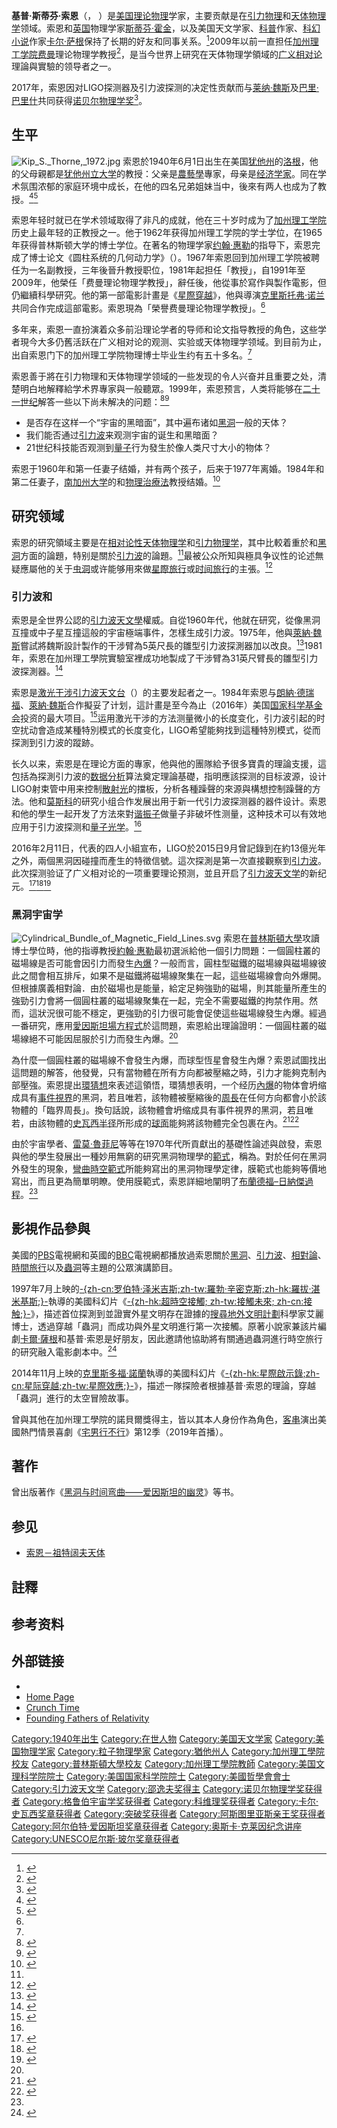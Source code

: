 {{noteTA
|G1=物理學
|1=zh-hans:引力波; zh-hant:重力波;
|2=zh:激光;zh-hans:激光;zh-hk:鐳射;zh-tw:雷射;
|3=zh-hans:巴里什;zh-hant:巴里什;zh-tw:巴利許;
|4=zh-tw:星際效應;zh-sg:星际效应;zh-hk星際啟示錄;zh-cn:星际穿越;
|5=zh-tw:宅男行不行;zh-hk:囧男大爆炸;zh-cn:生活大爆炸;
}}
{{Infobox_Scientist
| name = 基普·索恩{{Nobel icon|2017年诺贝尔物理学奖|诺贝尔物理奖}}<br/>Kip Thorne
| image = Kip S. Thorne EM1B8790 (24027017497).jpg
| image_size = 220px
| caption = 索恩在2017年12月7日於[[斯德哥爾摩|斯德哥爾摩]]舉行的諾貝爾獎新聞發布會上
| birth_date = {{birth date and age|1940|6|1}}
| birth_place = {{USA}}[[犹他州|犹他州]][[洛根_(猶他州)|洛根]]
| death_date =
| death_place =
| nationality = {{USA}}
| field = [[天体物理学|天体物理学]]<br/>[[重力波天文學|重力波天文學]]
| work_institution = [[加州理工学院|加州理工学院]]
| alma_mater = [[加州理工学院|加州理工学院]]（学士）<br> [[普林斯顿大学|普林斯顿大学]]（博士）
| doctoral_advisor = [[约翰·惠勒|约翰·惠勒]]
| doctoral_students = [[李立|李立]]<ref>{{cite web
 | url =https://www.genealogy.math.ndsu.nodak.edu/id.php?id=63787
 | title =Kip Stephen Thorne
 | website =Mathematics Geneaogy Project
 | publisher =North Dakota State University
 | access-date =2016-09-06
 | archive-date =2016-03-06
 | archive-url =https://web.archive.org/web/20160306191329/http://genealogy.math.ndsu.nodak.edu/id.php?id=63787
 | dead-url =no
 }}</ref><br> [[唐納德·尼爾森·佩奇|唐納德·佩奇]]<br>{{le|理查德·普莱斯|Richard H. Price}}<br>{{le|柏納德·舒茨|Bernard Shutz}}<br>[[索尔·图科斯基|索尔·图科斯基]]<br>{{le|克利福德·威尔|Clifford Will}}
| known_for  = [[索恩－祖特闊夫天體|索恩－祖特闊夫天體]]<br/>[[索恩-霍金-普雷斯基爾賭局|索恩-霍金-普雷斯基爾賭局]]<br/>[[LIGO|LIGO]]
| awards      = [[阿爾伯特·愛因斯坦獎章|阿爾伯特·愛因斯坦獎章]]（2009年）<br>[[基礎物理學突破獎|基礎物理學特別突破獎]] （2016年）<br>[[邵逸夫獎|邵逸夫天文學獎]] （2016年）<br>[[諾貝爾物理學獎|諾貝爾物理學獎]] （2017年）
| footnotes = 
}}

'''基普·斯蒂芬·索恩'''（{{lang_en|'''Kip Stephen Thorne'''}}，{{bd|1940年|6月1日}} ）是[[美国|美国]][[理论物理|理论物理]]学家，主要贡献是在[[万有引力|引力物理]]和[[天体物理学|天体物理学]]领域。索恩和[[英国|英国]]物理学家[[斯蒂芬·霍金|斯蒂芬·霍金]]，以及美国天文学家、[[科普|科普]]作家、[[科幻小说|科幻小说]]作家[[卡尔·萨根|卡尔·萨根]]保持了长期的好友和同事关系。<ref name="Thorne2014">{{cite book|author=Kip Thorne|title=The Science of Interstellar|url=https://archive.org/details/scienceofinterst0000thor|date=2014-11-07|publisher=W. W. Norton|isbn=978-0-393-35138-5}}</ref>{{rp|1}}2009年以前一直担任[[加州理工学院|加州理工学院]][[理查德·費曼|费曼]]理论物理学教授<ref name="its.caltech.edu">{{cite web
 | url =http://www.its.caltech.edu/~kip/scripts/biosketch.html
 | title =Kip S. Thorne: Biographical Sketch
 | last =Kondrashov
 | first =Veronica
 | website =Kip S. Thorn
 | publisher =California Institute of Technology
 | accessdate =2013-08-30
 | archive-date =2013-09-11
 | archive-url =https://web.archive.org/web/20130911225109/http://www.its.caltech.edu/~kip/scripts/biosketch.html
 | dead-url =no
 }}</ref>，是当今世界上研究在天体物理学領域的[[广义相对论|广义相对论]]理論與實驗的领导者之一。

2017年，索恩因对LIGO探测器及引力波探测的决定性贡献而与[[莱纳·魏斯|莱纳·魏斯]]及[[巴里·巴里什|巴里·巴里什]]共同获得[[诺贝尔物理学奖|诺贝尔物理学奖]]<ref name="nobel">{{cite web|title=The Nobel Prize in Physics 2017|url=https://www.nobelprize.org/nobel_prizes/physics/laureates/2017/|work=Nobelprize.org|publisher=Nobel Media AB|accessdate=2017-10-03|archive-date=2018-08-12|archive-url=https://web.archive.org/web/20180812042721/https://www.nobelprize.org/nobel_prizes/physics/laureates/2017/|dead-url=no}}</ref>。

== 生平 ==
[[File:Kip_S._Thorne,_1972.jpg|thumb]]
索恩於1940年6月1日出生在美国[[犹他州|犹他州]]的[[洛根_(猶他州)|洛根]]，他的父母親都是[[犹他州立大学|犹他州立大学]]的教授：父亲{{le|维恩·索恩|D. Wynne Thorne}}是[[農藝學|農藝學]]專家，母亲{{le|艾莉森·索恩|Alison C. Thorne}}是[[经济学家|经济学家]]。同在学术氛围浓郁的家庭环境中成长，在他的四名兄弟姐妹当中，後來有两人也成为了教授。<ref>{{cite web
 | url =http://archiveswest.orbiscascade.org/ark:/80444/xv16235
 | title =D. Wynne Thorne Papers, 1936-1983
 | last =Jones
 | first =Zachary
 | date =2011
 | website =Archives West
 | publisher =Orbis Cascade Alliance
 | accessdate =2016-09-09
 | archive-date =2016-09-17
 | archive-url =https://web.archive.org/web/20160917070425/http://archiveswest.orbiscascade.org/ark:/80444/xv16235
 | dead-url =no
 }}</ref><ref>{{cite web
 | url =http://www.legacy.com/obituaries/saltlaketribune/obituary.aspx?pid=2750617
 | title =Dr. Alison Comish Thorne
 | date =2004-10-26
 | website =Legacy.com
 | publisher =The Salt Lake Tribune Obituaries
 | access-date =2016-09-07
 | archive-date =2016-09-14
 | archive-url =https://web.archive.org/web/20160914075259/http://www.legacy.com/obituaries/saltlaketribune/obituary.aspx?pid=2750617
 | dead-url =no
 }}</ref>

索恩年轻时就已在学术领域取得了非凡的成就，他在三十岁时成为了[[加州理工学院|加州理工学院]]历史上最年轻的正教授之一。他于1962年获得加州理工学院的学士学位，在1965年获得普林斯顿大学的博士学位。在著名的物理学家[[约翰·惠勒|约翰·惠勒]]的指导下，索恩完成了博士论文《圆柱系统的几何动力学》（{{lang|en|Geometrodynamics of Cylindrical Systems}}）。1967年索恩回到加州理工学院被聘任为一名副教授，三年後晉升教授职位，1981年起担任「{{le|威廉·科南|William R Kenan, Jr.}}教授」，自1991年至2009年，他榮任「费曼理论物理学教授」，辭任後，他從事於寫作與製作電影，但仍繼續科學研究。他的第一部電影計畫是《[[星際穿越|星際穿越]]》，他與導演[[克里斯托弗·诺兰|克里斯托弗·诺兰]]共同合作完成這部電影。索恩現為「榮譽费曼理论物理学教授」。<ref name="its.caltech.edu"/>

多年来，索恩一直扮演着众多前沿理论学者的导师和论文指导教授的角色，这些学者現今大多仍舊活跃在广义相对论的观测、实验或天体物理学领域。到目前为止，出自索恩门下的加州理工学院物理博士毕业生约有五十多名。<ref name="its.caltech.edu"/>

索恩善于將在引力物理和天体物理学领域的一些发现的令人兴奋并且重要之处，清楚明白地解釋給学术界專家與一般聽眾。1999年，索恩预言，人类将能够在[[二十一世纪|二十一世纪]]解答一些以下尚未解决的问题：<ref>{{cite web
 | url =https://www.kitp.ucsb.edu/activities/pls99-thorne
 | title =Spacetime Warps and the Quantum: A Glimpse of the Future
 | date =1999
 | website =THE KITP PUBLIC LECTURE SERIES
 | publisher =KAVLI INSTITUTE FOR THEORETICAL PHYSICS
 | accessdate =2016-09-09
 | archive-date =2016-09-17
 | archive-url =https://web.archive.org/web/20160917013344/https://www.kitp.ucsb.edu/activities/pls99-thorne
 | dead-url =no
 }}</ref><ref>{{cite web
 | url =http://online.itp.ucsb.edu/online/plecture/thorne/
 | title =Space-Time Warps and the Quantum: A Glimpse of the Future
 | last =Kip
 | first =Thorne
 | date =1999-02-24
 | website =KITP Public Lectures
 | publisher =KAVLI INSTITUTE FOR THEORETICAL PHYSICS
 | accessdate =2016-09-09
 | archive-date =2016-03-24
 | archive-url =https://web.archive.org/web/20160324141716/http://online.itp.ucsb.edu/online/plecture/thorne/
 | dead-url =yes
 }}</ref>
*是否存在这样一个“宇宙的黑暗面”，其中遍布诸如[[黑洞|黑洞]]一般的天体？
*我们能否通过[[引力波|引力波]]来观测宇宙的诞生和黑暗面？
*21世纪科技能否观测到[[量子|量子]]行为發生於像人类尺寸大小的物体？

索恩于1960年和第一任妻子{{le|琳达·彼得森|Linda Jean Peterson}}结婚，并有两个孩子，后来于1977年离婚。1984年和第二任妻子，[[南加州大学|南加州大学]]的{{le|生物機動学|biokinesiology}}和[[物理治療|物理治療法]]教授{{le|卡罗莉·温斯坦|Carolee Joyce Winstein}}结婚。<ref name=Thorne_CV>{{cite web
 | url =https://www.its.caltech.edu/~kip/scripts/cv.html
 | title =Kip S. Thorne: Curriculum Vitae
 | last =Kondrashov
 | first =Veronica
 | website =Kip S. Thorn
 | publisher =California Institute of Technology
 | accessdate =2016-09-09
 | archive-date =2016-09-04
 | archive-url =https://web.archive.org/web/20160904203536/http://www.its.caltech.edu/~kip/scripts/cv.html
 | dead-url =yes
 }}</ref>

== 研究领域 ==
索恩的研究領域主要是在[[天体物理学|相对论性天体物理学]]和[[引力|引力物理学]]，其中比較着重於{{le|相对论性星体|relativistic star}}和[[黑洞|黑洞]]方面的論題，特别是關於[[引力波天文学|引力波]]的論題。<ref name="its.caltech.edu"/>最被公众所知與極具争议性的论述無疑應屬他的关于[[虫洞|虫洞]]或许能够用來做[[星際旅行|星際旅行]]或[[时间旅行|时间旅行]]的主張。<ref>{{cite web
 | url =http://www.space.com/28000-physicist-kip-thorne-wildest-theories.html
 | title =Time Travel and Wormholes:Physicist Kip Thorne’s Wildest Theories
 | last =Cofield
 | first =Cala
 | date =2014-12-19
 | publisher =Space.com
 | accessdate =2016-09-09
 | archive-date =2016-09-16
 | archive-url =https://web.archive.org/web/20160916141430/http://www.space.com/28000-physicist-kip-thorne-wildest-theories.html
 | dead-url =yes
 }}</ref>

=== 引力波和{{lang|en|LIGO}} ===
索恩是全世界公認的[[引力波天文學|引力波天文學]]權威。自從1960年代，他就在研究，從像黑洞互撞或中子星互撞這般的宇宙極端事件，怎樣生成引力波。1975年，他與[[萊納·魏斯|萊納·魏斯]]嘗試將魏斯設計製作的干涉臂為5英尺長的雛型引力波探測器加以改良。<ref name=Kavli>{{cite web
 | url =http://www.kavliprize.org/prizes-and-laureates/prizes/2016-kavli-prize-astrophysics
 | title =2016 Kavli Prize in Astrophysics
 | last =Cartlidge
 | first =Edwin
 | date =2016-06-02
 | website =
 | publisher =The Kavli Prize
 | accessdate =2016-09-11
 | archive-date =2019-05-03
 | archive-url =https://web.archive.org/web/20190503174033/http://kavliprize.org/prizes-and-laureates/prizes/2016-kavli-prize-astrophysics
 | dead-url =no
 }}</ref>1981年，索恩在加州理工學院實驗室裡成功地製成了干涉臂為31英尺臂長的雛型引力波探測器。<ref>{{cite web
 | url =http://www.newyorker.com/tech/elements/gravitational-waves-exist-heres-how-scientists-finally-found-them
 | title =Gravitational Waves Exist: The Inside Story of How Scientists Finally Found Them
 | last =Twilley
 | first =Nicola
 | date =2016-02-11
 | publisher =The New Yorker
 | quote =Thorne had more success: by 1981, there was a prototype under way at Caltech, with arms a hundred and thirty-one feet long.
 | accessdate =2016-09-11
 | archive-date =2016-02-11
 | archive-url =https://archive.today/20160211162956/http://www.newyorker.com/tech/elements/gravitational-waves-exist-heres-how-scientists-finally-found-them
 | dead-url =no
 }}</ref>

索恩是[[激光干涉引力波天文台|激光干涉引力波天文台]]（{{lang|en|LIGO}}）的主要发起者之一。1984年索恩与[[朗納·德瑞福|朗納·德瑞福]]、[[萊納·魏斯|萊納·魏斯]]合作擬妥了{{lang|en|LIGO}}计划，這計畫是至今為止（2016年）美国[[国家科学基金会|国家科学基金会]]投资的最大项目。<ref name=NSFcost>{{cite web
 | url =https://www.nsf.gov/news/news_summ.jsp?cntn_id=103042
 | title =LIGO: The Search for Gravitational Waves
 | publisher =National Science Foundation
 | date =2008-02-27
 | access-date =2016-09-09
 | quote =LIGO is the largest single enterprise undertaken by NSF, with capital investments of nearly $300 million and operating costs of more than $30 million/year.
 | archive-url =https://web.archive.org/web/20160915004424/https://www.nsf.gov/news/news_summ.jsp?cntn_id=103042
 | archive-date =2016-09-15
 | dead-url =yes
 }}</ref>{{lang|en|LIGO}}运用激光干涉的方法测量微小的长度变化，引力波引起的时空扰动會造成某種特別模式的长度变化，LIGO希望能夠找到這種特別模式，從而探測到引力波的蹤跡。

长久以来，索恩是{{lang|en|LIGO}}在理论方面的專家，他與他的團隊給予{{lang|en|LIGO}}很多寶貴的理論支援，這包括為探測引力波的[[数据分析|数据分析]]算法奠定理論基礎，指明{{lang|en|LIGO}}應該探测的目标波源，设计LIGO射束管中用来控制[[散射|散射光]]的擋板，分析各種躁聲的來源與構想控制躁聲的方法。他和[[莫斯科|莫斯科]]的{{le|弗拉基米尔·布拉金斯基|Vladimir Braginsky}}研究小组合作发展出用于新一代引力波探测器的{{le|量子非破坏性测量|quantum nondemolition measurement}}器件设计。索恩和他的學生{{le|卡尔顿·卡维斯|Carlton Caves}}一起开发了{{le|反作用迴避|back-action evasion}}方法來對[[谐振子|谐振子]]做量子非破坏性测量，这种技术可以有效地应用于引力波探测和[[量子光学|量子光学]]。<ref name="its.caltech.edu"/>

2016年2月11日，代表{{le|LIGO科學協作團隊|LIGO Scientific Collaboration}}的四人小組宣布，LIGO於2015日9月曾記錄到在約13億光年之外，兩個黑洞因碰撞而產生的特徵信號。這次探測是第一次直接觀察到[[GW150914|引力波]]。此次探测验证了广义相对论的一项重要理论预测，並且开启了[[引力波天文学|引力波天文学]]的新纪元。<ref>{{cite web|url=https://www.ligo.caltech.edu/news/ligo20160211|title=Gravitational Waves Detected 100 Years After Einstein's Prediction|publisher=ligo.caltech.edu|date=2016-02-11|accessdate=2016-09-11|archive-date=2019-05-27|archive-url=https://web.archive.org/web/20190527101043/https://www.ligo.caltech.edu/news/ligo20160211|dead-url=no}}</ref><ref name="PRL-20160211">{{cite journal |author=Abbott, B.P. |title=Observation of Gravitational Waves from a Binary Black Hole Merger |url=http://journals.aps.org/prl/abstract/10.1103/PhysRevLett.116.061102 |journal=Phys. Rev. Lett. |volume=116 |pages=061102 |year=2016 |doi=10.1103/PhysRevLett.116.061102 |display-authors=etal |arxiv=1602.03837 |bibcode=2016PhRvL.116f1102A |access-date=2016-09-11 |archive-date=2019-10-25 |archive-url=https://web.archive.org/web/20191025233058/https://journals.aps.org/prl/abstract/10.1103/PhysRevLett.116.061102 |dead-url=no }}</ref><ref name="Nature_11Feb16">{{cite journal |title=Einstein's gravitational waves found at last |journal=Nature News |url=http://www.nature.com/news/einstein-s-gravitational-waves-found-at-last-1.19361 |date=2016-02-11 |last=Castelvecchi |first=Davide |last2=Witze |first2=Alexandra |doi=10.1038/nature.2016.19361 |accessdate=2016-02-11 |archive-date=2019-09-09 |archive-url=https://web.archive.org/web/20190909210331/http://www.nature.com/news/einstein-s-gravitational-waves-found-at-last-1.19361 |dead-url=no }}</ref>

=== 黑洞宇宙学 ===
[[File:Cylindrical_Bundle_of_Magnetic_Field_Lines.svg|thumb]]
索恩在[[普林斯頓大學|普林斯頓大學]]攻讀博士學位時，他的指導教授[[約翰·惠勒|約翰·惠勒]]最初選派給他一個引力問題：一個圓柱叢的磁場線是否可能會因引力而發生[[內爆|內爆]]？一般而言，圓柱型磁鐵的磁場線與磁場線彼此之間會相互排斥，如果不是磁鐵將磁場線聚集在一起，這些磁場線會向外爆開。但根據廣義相對論．由於磁場也是能量，給定足夠強勁的磁場，則其能量所產生的強勁引力會將一個圓柱叢的磁場線聚集在一起，完全不需要磁鐵的拘禁作用。然而，這狀況很可能不穩定，更強勁的引力很可能會促使這些磁場線發生內爆。經過一番研究，應用[[愛因斯坦場方程式|愛因斯坦場方程式]]於這問題，索恩給出理論證明：一個圓柱叢的磁場線絕不可能因屈服於引力而發生內爆。<ref name="Thorne1994"/>{{rp|262-265}}

為什麼一個圓柱叢的磁場線不會發生內爆，而球型恆星會發生內爆？索恩試圖找出這問題的解答，他發覺，只有當物體在所有方向都被壓縮之時，引力才能夠克制內部壓強。索恩提出[[環猜想|環猜想]]來表述這領悟，環猜想表明，一个经历[[內爆|內爆]]的物体會坍缩成具有[[事件視界|事件視界]]的黑洞，若且唯若，該物體被壓縮後的[[周長|周長]]在任何方向都會小於該物體的「臨界周長」。{{noteTag|物體的臨界周長為<math>\frac{4 \pi GM}{c^2}</math>；其中，<math>M</math>是該物體的質量。<ref name="Thorne1994"/>{{rp|189-190}}}}換句話說，該物體會坍缩成具有事件視界的黑洞，若且唯若，由該物體的[[史瓦西半径|史瓦西半径]]所形成的[[球面|球面]]能夠將該物體完全包裹在內。<ref name="Thorne1994">{{cite book|author=Kip S. Thorne|title=Black Holes and Time Warps: Einstein's Outrageous Legacy|year=1994|publisher=W.W. Norton|isbn=978-0-393-31276-8}}</ref>{{rp|266-267}}<ref name="FrolovNovikov2012">{{cite book|author1=V. Frolov|author2=I. Novikov|title=Black Hole Physics: Basic Concepts and New Developments|date=2012-12-06|publisher=Springer Science & Business Media|isbn=978-94-011-5139-9}}</ref>{{rp|189-190}}

由於宇宙學者{{le|理查·韓倪|Richard Hanni}}、[[雷莫·魯菲尼|雷莫·魯菲尼]]等等在1970年代所貢獻出的基礎性論述與啟發，索恩與他的學生發展出一種妙用無窮的研究黑洞物理學的[[範式|範式]]，稱為{{le|膜範式|membrane paradigm}}。對於任何在黑洞外發生的現象，[[廣義相對論|彎曲時空範式]]所能夠寫出的黑洞物理學定律，膜範式也能夠等價地寫出，而且更為簡單明瞭。使用膜範式，索恩詳細地闡明了[[布蘭德福–日納傑過程|布蘭德福–日納傑過程]]。{{noteTag|布蘭德福–日納傑過程能夠為黑洞提供能源給[[類星體|類星體]]與[[活动星系核|活动星系核]]。<ref name="Thorne1994"/>{{rp|405-411}}}}<ref name="Thorne1994"/>{{rp|405-411}

在[[黑洞熱力學|黑洞熱力學]]領域，[[約翰·惠勒|約翰·惠勒]]的研究生[[雅各布·貝肯斯坦|雅各布·貝肯斯坦]]宣稱，黑洞的表面面積可以用來量度[[熵|熵]]；假若將一堆含有熵的物質丟入黑洞，則響應這動作，黑洞的表面面積會增加。進一步分析這論述，這索恩與博士後{{le|沃傑克·祖瑞克|Wojciech Zurek}}構想出一個[[理想實驗|理想實驗]]：將一些具有[[質量|質量]]、[[角動量|角動量]]與[[電荷量|電荷量]]的物質丟入某黑洞，一旦這些物質進入這黑洞的事件視界後，就無法從視界外得知到這些物質的除了質量、角動量與電荷量以外的其它性質，因為，根據[[無毛定理|無毛定理]]，黑洞只有三種特性：質量、角動量與電荷量。索恩與祖瑞克由此推論，給定最初黑洞與最終黑洞，數算到底有多少種丟入這些物質的方法，這數量的[[對數|對數]]必是黑洞的[[熵|熵]]的增加值。索恩與祖瑞克總結，一個黑洞的熵是所有能夠製成這黑洞的方法的數量的[[對數|對數]]。<ref name="Thorne1994"/>{{rp|445-446}}

索恩、{{tsl|en|Igor_Dmitriyevich_Novikov|伊戈爾·諾維考弗}}與[[唐恩·佩吉|唐恩·佩吉]]共同發展出黑洞[[吸積盤|吸積盤]]的廣義相對論性理論，應用這理論，他們估算，假若黑洞的質量因[[吸積盤|吸積]]而成長為先前的兩倍，則該黑洞的旋轉速度可增至高達廣義相對論所允許的旋轉速度的99.8%。由於吸積盤的發射電磁輻射、黑洞的吸收電磁輻射，這兩種機制都會產生反作用[[力矩|力矩]]，這是該黑洞的最大旋轉速度，這可能也是大自然所允許的最大黑洞旋轉速度，吸積的最大效率為30%。<ref name="its.caltech.edu"/>

===虫洞和时间旅行===
[[File:Wormhole-demo.png|thumb]]
[[卡爾·薩根|卡爾·薩根]]在撰寫科幻小說《[[接觸未來_(小說)|接觸未來]]》時，曾經請教索恩一些關於星際旅行的問題，這引起了索恩研究[[蟲洞|蟲洞]]的興趣。薩根不是廣義相對論專家，他原本想要使用黑洞來進行星際旅行，索恩提醒薩根，黑洞不是個風平浪靜的地方，進入黑洞的太空船會被電磁輻射與電磁真空漲落不停地攻擊，這些被引力加速至極高能量的電磁輻射與電磁真空漲落會極快速地摧毀太空船。因此必須改使用蟲洞。<ref name="Thorne1994"/>{{rp|483-484}}蟲洞是一種假想的[[單連通|多連通]]時空實體，與黑洞一般，它涉及到超強勁的引力，但不同的是，它有兩個端點，從一端進入，可以從另一端出來。因此科幻小說常常會將蟲洞描述為一種遨遊星空宇宙的高速通道，或穿越古今未來的[[時間機器|時間機器]]。然而，在那時期，物理學者並不清楚蟲洞是否符合已知物理學理論。<ref name=TimeMachine>{{cite web|title=How to build a time machine|work=Paul Davies|url=http://www.scientificamerican.com/article/how-to-build-a-time-machine-2006-02/|date=2006-02-01|publisher=Scientific American|accessdate=2016-06-19|archive-url=https://web.archive.org/web/20160918062244/http://www.scientificamerican.com/article/how-to-build-a-time-machine-2006-02/|archive-date=2016-09-18|deadurl=yes}}</ref> 

索恩與兩位加州理工學院高材生{{tsl|en|Mike Morris (physicist)|麥克·莫利斯}}、{{le|額維·尤特西沃|Ulvi Yurtsever}}在《[[物理評論快報|物理評論快報]]》發表了一篇論文《{{le|蟲洞、時間機器與弱能量條件|Wormholes, Time Machines, and the Weak Energy Condition}}》<ref>{{cite journal|last1=Morris|first1=Michael S.|last2=Thorne|first2=Kip S.|last3=Yurtsever|first3=Ulvi|title=Wormholes, Time Machines, and the Weak Energy Condition|journal=Physical Review Letters|volume=61|issue=13|pages=1446|doi=10.1103/PhysRevLett.61.1446 |date=1988}}</ref>，在文中他們闡明，大多數蟲洞都不可供通行，可供通行的蟲洞必須使用某種反引力的奇異物質為洞壁的建材。宇宙中應該可以找到反引力的[[奇異物質|奇異物質]]，反引力能夠遏止普通帶質量物體因引力發生內爆形成的黑洞。負能量可以生成反引力。有些量子系統可以處於負能量態，這意味著物理定律不排除奇異物質存在於宇宙。<ref name=TimeMachine/>霍金早先已於1974年發現，在黑洞的事件視界附近的量子漲落具有奇異性質。後來，[[羅伯特·沃爾德|羅伯特·沃爾德]]與尤特西沃證實，曲率扭曲了量子漲落，促使其具有奇異性質。然而，物理學者尚不清楚量子漲落是否能維持蟲洞的內部空曠無阻。<ref name="Thorne1994"/>{{rp|492-493}}

索恩與兩位博士生進一步闡述，假若物理定律允許在空間中創建與維持可供通行的蟲洞，則這蟲洞也可被改裝成時間機器，然而這樣很可能會違反[[因果論|因果論]]，至於是否能夠創建與維持可供通行的蟲洞，這問題涉及到一些尚未搞清楚的論題，例如，[[宇宙審查假說|宇宙審查假說]]、[[量子引力|量子引力]]、[[量子場論|量子場論]]等等。在知悉這篇論文被發表後，諾維考弗非常高興地表示，從此以後他也可以發表關於時間機器的論文了。<ref name="Thorne1994"/>{{rp|507-508}}索恩的這篇論文標誌著關於時間機器的論題已從科幻小說領域登入科學領域。

索恩與韓裔博士後Sung-Won Kim研究出一種萬用的物理機制。這種機制應用[[量子場|量子場]]的[[真空極化|真空極化]]的爆炸性成長來摧毀任何一種企圖從事回到過去的時間旅行的蟲洞，從而防止時空發展出[[封閉類時曲線|封閉類時曲線]]，也就是說，防止任何回到過去的[[時間旅行|時間旅行]]。然而至今索恩與眾多宇宙學權威仍舊不能確定這結論是否正確，因為當蟲洞開始被摧毀的時刻，也就是[[彎曲時空|彎曲時空]]的[[量子場|量子場]]定律不適用的時候，必須改使用[[量子引力|量子引力]]理論。<ref>{{cite journal|last1=Kim|first1=Sung-Won|last2=Thorne|first2=Kip S.|title=Do vacuum fluctuations prevent the creation of closed timelike curves?|journal=Physical Review D|volume=43|issue=12|pages=3929|doi=10.1103/PhysRevD.43.3929 |date=1991}}</ref><ref name="Terzian1997">{{cite book|author=Yervant Terzian|title=Carl Sagan's Universe|date=1997-08-13|publisher=CUP Archive|isbn=978-0-521-57603-1}}</ref>{{rp|133-134}}<ref name="Thorne1994"/>{{rp|516-520}}

=== 相对论性星体、多极子和其它 ===
1977年，索恩與波蘭天文學家{{link-pl|安娜·祖特闊夫|Anna_N._Żytkow}}發表論文預測，在[[紅超巨星|紅超巨星]]的核心可能有[[中子星|中子星]]存在，這種假設存在的恆星稱為[[索恩－祖特闊夫天體|索恩－祖特闊夫天體]]。<ref name=tz77>{{cite journal | title = Stars with degenerate neutron cores. I - Structure of equilibrium models | first1 = Kip S. | last1 = Thorne | first2 = Anna N. | last2 = Żytkow | journal = [[The_Astrophysical_Journal|The Astrophysical Journal]]| volume = 212 | issue = 1 | date = 1977-03-15 | pages = 832–858 | doi = 10.1086/155109 | bibcode = 1977ApJ...212..832T}}</ref>40年後，天文學家發現恆星[[HV_2112|HV 2112]]是可能性相當高的這型天體的候選者。<ref>{{cite web
 | url =https://www.caltech.edu/news/kip-thorne-discusses-first-discovery-thorne-ytkow-object-43149
 | title =Kip Thorne Discusses First Discovery of Thorne-Żytkow Object
 | last =Eller
 | first =Cynthia
 | date =2014-06-27
 | publisher =Caltech
 | accessdate =2016-09-18
 | archive-date =2016-09-18
 | archive-url =https://web.archive.org/web/20160918155858/https://www.caltech.edu/news/kip-thorne-discusses-first-discovery-thorne-ytkow-object-43149
 | dead-url =no
 }}</ref>

索恩為{{le|相對論性星|relativistic star}}的{{le|脈動|stellar pulsation}}與其所發射出的引力波奠定基礎。相對論性星的脈動在{{le|相對論性天文物理學|International Center for Relativistic Astrophysics}}裡是一門很重要的論題，通過脈動可以研究[[緻密星|緻密星]]的穩定性，脈動是未來很可能被觀察到的引力波源。在[[超新星|超新星]]爆炸的最初幾秒，新形成的[[中子星|中子星]]或黑洞會劇烈脈動，發射出引力波，從而顯示坍縮物體的特徵。索恩主要研究的是脈動的引力波的f模（基礎模），大多數脈動的引力波都是通過f模發射出去。<ref>{{cite arXiv |last=Kokkotas |first=Kostas |eprint=gr-qc/9603024 |title=Pulsating relativistic stars |class=General Relativity and Quantum Cosmology |date=1996 }}</ref>

使用廣義相對論，索恩與[[詹姆斯·哈妥|詹姆斯·哈妥]]推導出黑洞與其它相對論性物體的運動定律與進動定律，這包括它們的[[多極展開|多極矩]]與鄰近物體的時空曲率的相互耦合所產生的影響。<ref>{{cite journal|last1=Hartle|first1=James|last2=Thorne|first2=Kip S.|title=Laws of motion and precession for black holes and other bodies|journal=Physical Review D|volume=31|issue=8|pages=1815|doi=10.1103/PhysRevD.31.1815 |date=1985}}</ref> 

對於實驗驗證引力的相對論性理論，索恩與學生{{le|克利福德·威爾|Clifford Will}}在理論詮釋方面奠定基礎。由於科技進步，相對論性理論的引力實驗也變得越來越精密與精確，因此導致需要更詳細的實驗框架來加以分析與詮釋。<ref>{{cite journal|last2=Will|first2=Clifford|last1=Thorne|first1=Kip S.|title=Theoretical Frameworks for Testing Relativistic Gravity. I. Foundations|journal=The Astrophysical Journal|volume=163|issue=|pages=595–610|bibcode=1971ApJ...163..595T |date=1971|doi=10.1086/150803}}</ref><ref>{{Citation
 | last =Will
 | first =Clifford
 | title =Theoretical frameworks for testing relativistic gravity: The parametrized post-Newtonian formalism(PhD Thesis)
 | publisher =Caltech
 | url =http://inspirehep.net/record/73171/files/
 | date =1971
 | accessdate =2016-09-18
 | archive-date =2020-02-19
 | archive-url =https://web.archive.org/web/20200219024629/http://inspirehep.net/record/73171/files/
 | dead-url =no
 }}</ref>

== 荣誉 ==
索恩被遴選為很多高等學術機構的院士或會員：<ref name=Thorne_CV/>
* [[美国文理科学院|美国文理科学院]]院士 (1972年)<ref name=AAAS>{{cite web|title=Book of Members, 1780–2010: Chapter T|url=http://www.amacad.org/publications/BookofMembers/ChapterT.pdf|publisher=American Academy of Arts and Sciences|accessdate=2011-04-15|archive-date=2018-10-05|archive-url=https://web.archive.org/web/20181005192518/http://www.amacad.org/publications/BookofMembers/ChapterT.pdf|dead-url=no}}</ref>
* [[美国国家科学院|美国国家科学院]]院士
* [[俄罗斯科学院|俄罗斯科学院]]院士
* [[美国哲学会|美国哲学会]]会员

索恩獲頒多項獎章：<ref name=Thorne_CV/>
*由於「探測到[[GW150914|引力波的蹤跡]]，開啟天文學與物理學的新視野」，索恩、[[萊納·魏斯|萊納·魏斯]]、[[朗納·德瑞福|朗納·德瑞福]]與1012位團隊同工共同榮獲2016年[[基礎物理學突破獎|基礎物理學突破獎]]。<ref>{{cite web | url =https://breakthroughprize.org/News/32 | title =Special Breakthrough Prize In Fundamental Physics Awarded For Detection Of Gravitational Waves 100 Years After Albert Einstein Predicted Their Existence | date =2016-05-02 | publisher =Breakthrough Prize | accessdate =2016-10-04 | archive-date =2016-05-07 | archive-url =https://web.archive.org/web/20160507164450/https://breakthroughprize.org/News/32 | dead-url =no }}</ref>
*因為「探測到引力波」，索恩、德瑞福、魏斯獲得2016年[[格魯伯宇宙學獎|格魯伯宇宙學獎]]。<ref>{{Cite web |url=http://gruber.yale.edu/cosmology/press/2016-gruber-cosmology-prize-press-release |title=2016 Gruber Cosmology Prize |accessdate=2016-10-04 |archive-date=2017-11-06 |archive-url=https://web.archive.org/web/20171106030937/http://gruber.yale.edu/cosmology/press/2016-gruber-cosmology-prize-press-release |dead-url=no }}</ref>
*由於對「激光干涉引力波天文台LIGO的構思和設計」，索恩、德瑞福、魏斯獲頒2016年[[邵逸夫獎|邵逸夫獎]]。<ref>{{cite web
 | url =http://www.shawprize.org/big5/shaw.php?tmp=5&twoid=79&threeid=253&fourid=481
 | title =2016年度「邵逸夫獎」得獎者名單公佈
 | date =2016-05-31
 | website =邵逸夫獎
 | publisher =邵逸夫獎基金會
 | access-date =2016-06-28
 | archive-url =https://web.archive.org/web/20160815095553/http://www.shawprize.org/big5/shaw.php?tmp=5&twoid=79&threeid=253&fourid=481
 | archive-date =2016-08-15
 | dead-url =yes
 }}</ref>
*2016年，索恩、德瑞福、魏斯因「直接探測到引力波」，共獲[[科維理獎|科維理獎]]。<ref>{{Cite web|url=http://www.kavliprize.org/prizes-and-laureates/prizes/2016-kavli-prize-astrophysics|title=2016 Kavli Prize in Astrophysics {{!}} www.kavliprize.org|website=www.kavliprize.org|access-date=2016-06-02|archive-date=2019-05-03|archive-url=https://web.archive.org/web/20190503174033/http://kavliprize.org/prizes-and-laureates/prizes/2016-kavli-prize-astrophysics|dead-url=no}}</ref>

== 影視作品參與 ==
美國的[[PBS|PBS]]電視網和英國的[[BBC|BBC]]電視網都播放過索恩關於[[黑洞|黑洞]]、[[重力波_(相對論)|引力波]]、[[相對論|相對論]]、[[時間旅行|時間旅行]]以及[[蟲洞|蟲洞]]等主題的公眾演講節目。

1997年7月上映的[[羅拔·湛米基斯|-{zh-cn:罗伯特·泽米吉斯;zh-tw:羅勃·辛密克斯;zh-hk:羅拔·湛米基斯;}-]]執導的美國科幻片《[[超時空接觸|-{zh-hk:超時空接觸; zh-tw:接觸未來; zh-cn:接触;}-]]》，描述首位探測到並證實外星文明存在證據的[[搜寻地外文明计划|搜尋地外文明計劃]]科學家艾麗博士，透過穿越「蟲洞」而成功與外星文明進行第一次接觸。原著小說家兼該片編劇[[卡尔·萨根|卡爾·薩根]]和基普·索恩是好朋友，因此邀請他協助將有關通過蟲洞進行時空旅行的研究融入電影劇本中。<ref>{{cite web |url=http://contact-themovie.warnerbros.com/cmp/technology.html |title=Contact – High Technology Lends a Hand/Science of the Soundstage |publisher=Warner Bros. |archiveurl=https://web.archive.org/web/20010304211755/http://contact-themovie.warnerbros.com/cmp/technology.html |archivedate=2001-03-04 |deadurl=yes |accessdate=2015-01-03 }}</ref>

2014年11月上映的[[克里斯托弗·诺兰|克里斯多福·諾蘭]]執導的美國科幻片《[[星际穿越|-{zh-hk:星際啟示錄;zh-cn:星际穿越;zh-tw:星際效應;}-]]》，描述一隊探險者根據基普·索恩的理論，穿越「蟲洞」進行的太空冒險故事。

曾與其他在加州理工學院的諾貝爾獎得主，皆以其本人身份作為角色，[[客串|客串]]演出美國熱門情景喜劇《[[宅男行不行|宅男行不行]]》第12季（2019年首播）。

== 著作 ==
曾出版著作《[[黑洞与时间弯曲|黑洞与时间弯曲——爱因斯坦的幽灵]]》等书。

== 参见 ==
* [[索恩－祖特阔夫天体|索恩－祖特阔夫天体]]

== 註釋 ==
{{noteFoot}}

== 参考资料 ==
{{reflist}}

==外部链接==
{{Commons category|Kip Thorne}}
* {{IMDb name|id=0861399|name=Kip Thorne}}
* [http://www.its.caltech.edu/~kip/ Home Page]{{Wayback|url=http://www.its.caltech.edu/~kip/ |date=20170308094825 }}
* [https://web.archive.org/web/20070703063220/http://www.ligo.caltech.edu/docs/G/G020325-00/G020325-00.pdf Crunch Time]
* [http://www.usd.edu/phys/courses/phys300/gallery/clark/thorne.html/ Founding Fathers of Relativity]{{Wayback|url=http://www.usd.edu/phys/courses/phys300/gallery/clark/thorne.html/ |date=20060811164147 }}

{{Relativity}}
{{广义相对论}}
{{诺贝尔物理学奖获得者 (2001年－2025年)}}
{{2017年诺贝尔奖获得者}}
{{Shaw Prize}}
{{突破奖获得者}}
{{科维理奖获得者}}
{{格鲁伯宇宙学奖获得者}}
{{奥斯卡·克莱因纪念讲座}}
{{卡尔·史瓦西奖章获得者}}
{{阿斯图里亚斯亲王奖获得者|technical-scientific-research}}
{{阿尔伯特·爱因斯坦奖章获得者}}
{{UNESCO尼尔斯·玻尔奖章获得者}}
{{刘易斯·托马斯奖}}
{{第一推动丛书}}
{{Authority control}}
{{DEFAULTSORT:Thorne, Kip Stephen}}

[[Category:1940年出生|Category:1940年出生]]
[[Category:在世人物|Category:在世人物]]
[[Category:美国天文学家|Category:美国天文学家]]
[[Category:美国物理学家|Category:美国物理学家]]
[[Category:粒子物理學家|Category:粒子物理學家]]
[[Category:猶他州人|Category:猶他州人]]
[[Category:加州理工學院校友|Category:加州理工學院校友]]
[[Category:普林斯頓大學校友|Category:普林斯頓大學校友]]
[[Category:加州理工學院教師|Category:加州理工學院教師]]
[[Category:美国文理科学院院士|Category:美国文理科学院院士]]
[[Category:美国国家科学院院士|Category:美国国家科学院院士]]
[[Category:美國哲學會會士|Category:美國哲學會會士]]
[[Category:引力波天文学|Category:引力波天文学]]
[[Category:邵逸夫奖得主|Category:邵逸夫奖得主]]
[[Category:诺贝尔物理学奖获得者|Category:诺贝尔物理学奖获得者]]
[[Category:格鲁伯宇宙学奖获得者|Category:格鲁伯宇宙学奖获得者]]
[[Category:科维理奖获得者|Category:科维理奖获得者]]
[[Category:卡尔·史瓦西奖章获得者|Category:卡尔·史瓦西奖章获得者]]
[[Category:突破奖获得者|Category:突破奖获得者]]
[[Category:阿斯图里亚斯亲王奖获得者|Category:阿斯图里亚斯亲王奖获得者]]
[[Category:阿尔伯特·爱因斯坦奖章获得者|Category:阿尔伯特·爱因斯坦奖章获得者]]
[[Category:奥斯卡·克莱因纪念讲座|Category:奥斯卡·克莱因纪念讲座]]
[[Category:UNESCO尼尔斯·玻尔奖章获得者|Category:UNESCO尼尔斯·玻尔奖章获得者]]